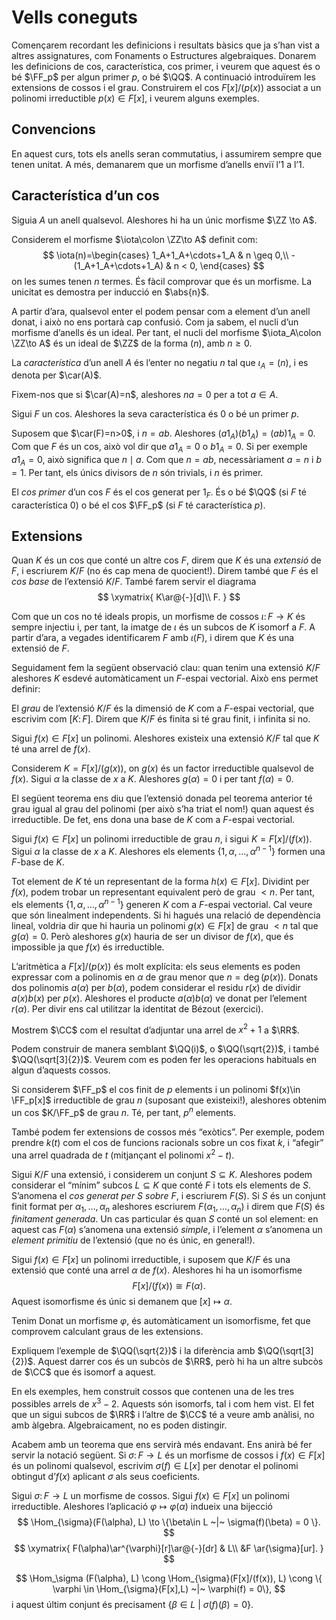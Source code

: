 # Vells coneguts {#pilot}

Començarem recordant les definicions i resultats bàsics que ja s'han vist a altres
assignatures, com Fonaments o Estructures algebraiques. Donarem les definicions de cos,
característica, cos primer, i veurem que aquest és o bé $\FF_p$ per algun primer $p$, o bé $\QQ$.
A continuació introduïrem les extensions de cossos i el grau. Construirem el cos $F[x]/(p(x))$ associat
a un polinomi irreductible $p(x)\in F[x]$, i veurem alguns exemples.

## Convencions

En aquest curs, tots els anells seran commutatius, i assumirem sempre que tenen unitat. A més, demanarem
que un morfisme d'anells enviï l'$1$ a l'$1$.

## Característica d'un cos

::: {.lemma}
Siguia $A$ un anell qualsevol. Aleshores hi ha un únic morfisme $\ZZ \to A$.
:::

::: {.proof}
Considerem el morfisme $\iota\colon \ZZ\to A$ definit com:
$$
\iota(n)=\begin{cases}
1_A+1_A+\cdots+1_A & n \geq 0,\\
-(1_A+1_A+\cdots+1_A) & n < 0,
\end{cases}
$$
on les sumes tenen $n$ termes. És fàcil comprovar que és un morfisme. La unicitat es demostra per inducció en $\abs{n}$.
:::

A partir d'ara, qualsevol enter el podem pensar com a element d'un anell donat, i això no ens portarà cap confusió. Com ja sabem, el nucli d'un morfisme d'anells és un ideal. Per tant, el nucli del morfisme $\iota_A\colon \ZZ\to A$ és un ideal de $\ZZ$ de
la forma $(n)$, amb $n\geq 0$.

::: {.definition name="Característica"}
La *característica* d'un anell $A$ és l'enter no negatiu $n$ tal que $\iota_A = (n)$, i es denota per $\car(A)$.
:::

Fixem-nos que si $\car(A)=n$, aleshores $na = 0$ per a tot $a\in A$.

::: {.proposition #car-primer}
Sigui $F$ un cos. Aleshores la seva característica és $0$ o bé un primer $p$.
:::
::: {.proof}
Suposem que $\car(F)=n>0$, i $n=ab$. Aleshores $(a1_A)(b1_A)=(ab)1_A=0$. Com que $F$ és un cos,
això vol dir que $a1_A=0$ o $b1_A=0$. Si per exemple $a1_A=0$, això significa que $n \mid a$. Com que $n=ab$,
necessàriament $a=n$ i $b=1$. Per tant, els únics divisors de $n$ són trivials, i $n$ és primer.
:::

::: {.definition #cos-primer name="cos primer"}
El *cos primer* d'un cos $F$ és el cos generat per $1_F$. És o bé $\QQ$ (si $F$ té característica $0$) o bé el cos $\FF_p$
(si $F$ té característica $p$).
:::

## Extensions

Quan $K$ és un cos que conté un altre cos $F$, direm que $K$ és una *extensió* de $F$, i escriurem $K/F$ (no és cap mena de quocient!). Direm també que
$F$ és el *cos base* de l'extensió $K/F$. També farem servir
el diagrama
$$
\xymatrix{
  K\ar@{-}[d]\\
  F.
}
$$

Com que un cos no té ideals propis, un morfisme de cossos $\iota\colon F\to K$ és sempre injectiu i, per tant, la
imatge de $\iota$ és un subcos de $K$ isomorf a $F$. A partir d'ara, a vegades identificarem $F$ amb $\iota(F)$, i direm
que $K$ és una extensió de $F$.

Seguidament fem la següent observació clau: quan tenim una extensió $K/F$ aleshores $K$ esdevé automàticament un $F$-espai vectorial. Això
ens permet definir:

::: {.definition #grau-ext name="grau d'una extensió"}
El *grau* de l'extensió $K/F$ és la dimensió de $K$ com a $F$-espai vectorial, que escrivim com $[K\colon F]$. Direm que $K/F$ és finita si té grau finit,
i infinita si no.
:::

::: {.theorem #kronecker name="Kronecker"}
Sigui $f(x)\in F[x]$ un polinomi. Aleshores existeix una extensió $K/F$ tal que $K$ té una arrel de $f(x)$.
:::
::: {.proof}
Considerem $K = F[x] / (g(x))$, on $g(x)$ és un factor irreductible qualsevol de $f(x)$. Sigui $\alpha$ la classe de $x$ a $K$. Aleshores $g(\alpha)=0$
i per tant $f(\alpha)=0$.
:::

El següent teorema ens diu que l'extensió donada pel teorema anterior té grau igual al grau del polinomi (per això s'ha triat
el nom!) quan aquest és irreductible. De fet, ens dona una base de $K$ com a $F$-espai vectorial.

::: {.theorem #ext-arrel-base}
Sigui $f(x)\in F[x]$ un polinomi irreductible de grau $n$, i sigui $K=F[x]/(f(x))$. Sigui $\alpha$ la classe de $x$ a $K$.
Aleshores els elements $\{1,\alpha,\ldots,\alpha^{n-1}\}$ formen una $F$-base de $K$.
:::
::: {.proof}
Tot element de $K$ té un representant de la forma $h(x)\in F[x]$. Dividint per $f(x)$, podem trobar un
representant equivalent però de grau $< n$. Per tant, els elements $\{1,\alpha,\ldots,\alpha^{n-1}\}$
generen $K$ com a $F$-espai vectorial. Cal veure que són linealment independents. Si hi hagués una
relació de dependència lineal, voldria dir que hi hauria un polinomi $g(x)\in F[x]$ de grau $< n$
tal que $g(\alpha)=0$. Però aleshores $g(x)$ hauria de ser un divisor de $f(x)$, que és impossible
ja que $f(x)$ és irreductible.
:::

L'aritmètica a $F[x]/(p(x))$ és molt explícita: els seus elements es poden expressar com a polinomis en $\alpha$ de grau
menor que $n=\deg(p(x))$. Donats dos polinomis $a(\alpha)$ per $b(\alpha)$, podem considerar
el residu $r(x)$ de dividir $a(x)b(x)$ per $p(x)$. Aleshores el producte $a(\alpha)b(\alpha)$ ve donat per l'element $r(\alpha)$.
Per divir ens cal utilitzar la identitat de Bézout (exercici).

::: {.example}
Mostrem $\CC$ com el resultat d'adjuntar una arrel de $x^2+1$ a $\RR$.
:::

::: {.example}
Podem construir de manera semblant $\QQ(i)$, o $\QQ(\sqrt{2})$, i també $\QQ(\sqrt[3]{2})$. Veurem com es
poden fer les operacions habituals en algun d'aquests cossos.
:::

::: {.example}
Si considerem $\FF_p$ el cos finit de $p$ elements i un polinomi $f(x)\in \FF_p[x]$ irreductible de grau $n$
(suposant que existeixi!), aleshores obtenim un cos $K/\FF_p$ de grau $n$. Té, per tant, $p^n$ elements.
:::

::: {.example}
També podem fer extensions de cossos més "exòtics". Per exemple, podem prendre $k(t)$ com el cos de funcions
racionals sobre un cos fixat $k$, i "afegir" una arrel quadrada de $t$ (mitjançant el polinomi $x^2-t$).
:::

Sigui $K/F$ una extensió, i considerem un conjunt $S\subseteq K$. Aleshores podem considerar el "mínim" subcos $L\subseteq K$
que conté $F$ i tots els elements de $S$. S'anomena el *cos generat per $S$ sobre $F$*, i escriurem $F(S)$. Si $S$ és un
conjunt finit format per $\alpha_1,\ldots,\alpha_n$ aleshores escriurem $F(\alpha_1,\ldots,\alpha_n)$ i direm que $F(S)$ és *finitament generada*. Un cas particular
és quan $S$ conté un sol element: en aquest cas $F(\alpha)$ s'anomena una extensió *simple*, i l'element $\alpha$ s'anomena
un *element primitiu* de l'extensió (que no és únic, en general!).

::: {.theorem #ext-simple name="extensió simple"}
Sigui $f(x)\in F[x]$ un polinomi irreductible, i suposem que $K/F$ és una extensió
que conté una arrel $\alpha$ de $f(x)$.
Aleshores hi ha un isomorfisme $$F[x]/(f(x))\cong F(\alpha).$$
Aquest isomorfisme és únic si demanem que $[x]\mapsto \alpha$.
:::
::: {.proof}
Tenim
\begin{align*}
\Hom_F(F[x]/(f(x)), F(\alpha)) &\cong \{ \varphi \in \Hom_{F}(F[x], F(\alpha)) ~|~ \varphi(f) = 0\}\\
& \cong \{\beta\in F(\alpha) ~|~ f(\beta)=0\}\neq\emptyset.
\end{align*}
Donat un morfisme $\varphi$, és automàticament un isomorfisme, fet que comprovem calculant graus de les extensions.
:::

::: {.example}
Expliquem l'exemple de $\QQ(\sqrt{2})$ i la diferència amb $\QQ(\sqrt[3]{2})$. Aquest darrer cos és un subcòs de $\RR$, però hi ha
un altre subcòs de $\CC$ que és isomorf a aquest.
:::

::: {.remark}
En els exemples, hem construit cossos que contenen una de les tres possibles arrels de $x^3-2$. Aquests són isomorfs, tal
i com hem vist. El fet que un sigui subcos de $\RR$ i l'altre de $\CC$ té a veure amb anàlisi, no amb àlgebra. Algebraicament,
no es poden distingir. 
:::

Acabem amb un teorema que ens servirà més endavant. Ens anirà bé fer servir la notació següent. Si
$\sigma \colon F \to L$ és un morfisme de cossos i $f(x)\in F[x]$ és un polinomi qualsevol,
escrivim $\sigma(f)\in L[x]$ per denotar el polinomi obtingut d'$f(x)$ aplicant $\sigma$ als seus
coeficients.

::: {.theorem #extensio-morfismes name="extensió de morfismes"}
Sigui $\sigma\colon F\to L$ un morfisme de cossos.
Sigui $f(x)\in F[x]$ un polinomi irreductible. Aleshores l'aplicació $\varphi \mapsto \varphi(\alpha)$ indueix una bijecció
$$
\Hom_{\sigma}(F(\alpha), L) \to \{\beta\in L ~|~ \sigma(f)(\beta) = 0 \}.
$$
$$
\xymatrix{
  F(\alpha)\ar^{\varphi}[r]\ar@{-}[dr] & L\\
  &F \ar{\sigma}[ur].
}
$$
:::
::: {.proof}
$$
\Hom_\sigma (F(\alpha), L) \cong \Hom_{\sigma}(F[x]/(f(x)), L) \cong \{ \varphi \in \Hom_{\sigma}(F[x],L) ~|~ \varphi(f) = 0\},
$$
i aquest últim conjunt és precisament $\{\beta \in L ~|~ \sigma(f)(\beta) = 0\}$.
:::
